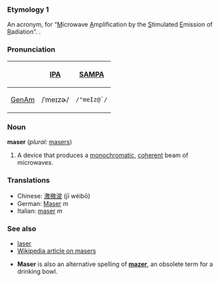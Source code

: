 {{rfc}}
===Etymology 1===
An acronym, for “<U>M</U>icrowave <U>A</U>mplification by the <U>S</U>timulated <U>E</U>mission of <U>R</U>adiation”. </I>.

===Pronunciation===
{| border=1 cellpadding=5
! !! [[w:IPA|IPA]] !! [[w:SAMPA|SAMPA]]
|-
! [[GenAm]]
| /ˈmeɪzɚ/ || <tt>/"meIz@`/</tt>
|}

===Noun===
'''maser''' (''plural:'' [[masers]])
# A device that produces a [[monochromatic]], [[coherent]] beam of microwaves.  

===Translations===
* Chinese: [[激微波]] (jī wéibō)
* German: [[Maser]] ''m''
* Italian: [[maser]] ''m''

===See also===
* [[laser]]
* [[w:Maser|Wikipedia article on masers]] 

* '''Maser''' is also an alternative spelling of '''[[mazer]]''', an obsolete term for a drinking bowl.